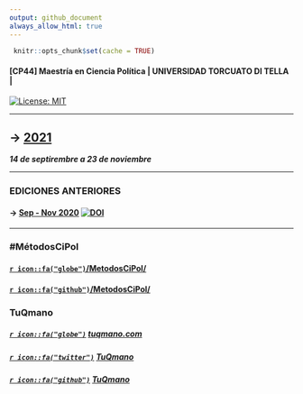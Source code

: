 ```yaml
---
output: github_document
always_allow_html: true
---
```



```r

 knitr::opts_chunk$set(cache = TRUE)

```



#### [CP44] Maestría en Ciencia Política | UNIVERSIDAD TORCUATO DI TELLA | 


[![License: MIT](https://img.shields.io/badge/License-MIT-yellow.svg)](https://opensource.org/licenses/MIT)

---


## -> [2021]()

**_14 de septirembre a 23 de noviembre_**

---

### EDICIONES ANTERIORES

#### -> [Sep - Nov 2020](https://tuqmano.github.io/MetodosCiPol/2020) [![DOI](https://zenodo.org/badge/286517983.svg)](https://zenodo.org/badge/latestdoi/286517983)


---

###  #MétodosCiPol

#### [`r icon::fa("globe")`/MetodosCiPol/](https://tuqmano.github.io/MetodosCiPol/)

#### [`r icon::fa("github")`/MetodosCiPol/](https://github.com/TuQmano/MetodosCiPol)





### TuQmano

##### [`r icon::fa("globe")`](https://www.tuqmano.com/) [tuqmano.com](https://www.tuqmano.com/) 
##### [`r icon::fa("twitter")`](https://twitter.com/TuQmano)  [TuQmano](https://twitter.com/TuQmano) 
##### [`r icon::fa("github")`](https://github.com/tuqmano) [TuQmano](https://github.com/tuqmano)
